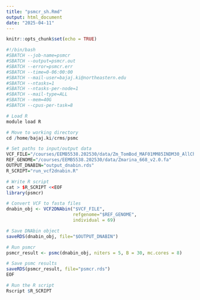 ```yaml
---
title: "psmcr_sh.Rmd"
output: html_document
date: "2025-04-11"
---
```


```r
knitr::opts_chunk$set(echo = TRUE)
```

```r

#!/bin/bash
#SBATCH --job-name=psmcr
#SBATCH --output=psmcr.out
#SBATCH --error=psmcr.err
#SBATCH --time=0-06:00:00
#SBATCH --mail-user=bajaj.ki@northeastern.edu
#SBATCH --ntasks=1
#SBATCH --ntasks-per-node=1
#SBATCH --mail-type=ALL
#SBATCH --mem=40G
#SBATCH --cpus-per-task=8

# Load R
module load R

# Move to working directory
cd /home/bajaj.ki/crms/psmc

# Set paths to input/output data
VCF_FILE="/courses/EEMB5538.202530/data/Zm_TomBod_MAF01MM85INDM30_AllChr.recode.vcf.gz"
REF_GENOME="/courses/EEMB5538.202530/data/Zmarina_668_v2.0.fa"
OUTPUT_DNABIN="output_dnabin.rds"
R_SCRIPT="run_vcf2dnabin.R"

# Write R script
cat > $R_SCRIPT <<EOF
library(psmcr)

# Convert VCF to fasta files
dnabin_obj <- VCF2DNAbin("$VCF_FILE",
                         refgenome="$REF_GENOME",
                         individual = 69)

# Save DNAbin object
saveRDS(dnabin_obj, file="$OUTPUT_DNABIN")

# Run psmcr
psmcr_result <- psmc(dnabin_obj, niters = 5, B = 30, mc.cores = 8)

# Save psmc results
saveRDS(psmcr_result, file="psmcr.rds")
EOF

# Run the R script
Rscript $R_SCRIPT


```